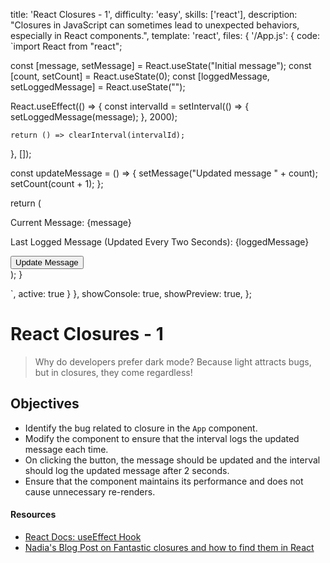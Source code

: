   title: 'React Closures - 1',
  difficulty: 'easy',
  skills: ['react'],
  description:
    "Closures in JavaScript can sometimes lead to unexpected behaviors, especially in React components.",
  template: 'react',
  files: {
    '/App.js': {
      code: `import React from "react";

  const [message, setMessage] = React.useState("Initial message");
  const [count, setCount] = React.useState(0);
  const [loggedMessage, setLoggedMessage] = React.useState("");

  React.useEffect(() => {
    const intervalId = setInterval(() => {
      setLoggedMessage(message);
    }, 2000);

    return () => clearInterval(intervalId);
  }, []);

  const updateMessage = () => {
    setMessage("Updated message " + count);
    setCount(count + 1);
  };

  return (
    <div>
      <p>Current Message: {message}</p>
      <p>Last Logged Message (Updated Every Two Seconds): {loggedMessage}</p>
      <button onClick={updateMessage}>Update Message</button>
    </div>
  );
}

`,
      active: true
    }
  },
  showConsole: true,
  showPreview: true,
};

# React Closures - 1

> Why do developers prefer dark mode?
> Because light attracts bugs, but in closures, they come regardless!

## Objectives
- Identify the bug related to closure in the `App` component.
- Modify the component to ensure that the interval logs the updated message each time.
- On clicking the button, the message should be updated and the interval should log the updated message after 2 seconds.
- Ensure that the component maintains its performance and does not cause unnecessary re-renders.

#### Resources

- <a target="_blank" href="https://react.dev/reference/react/useEffect">React Docs: useEffect Hook</a>
- <a target="_blank" href="https://www.developerway.com/posts/fantastic-closures">Nadia's Blog Post on Fantastic closures and how to find them in React</a>
